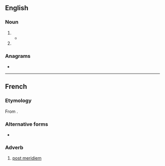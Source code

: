 {{also|㏘|p. m.|p.m.|pm|.pm|P. M.|P.M.|PM|Pm}}
==English==

===Noun===
{{en-noun|?}}

# {{alternative spelling of|en|p.m.}}
#* {{quote-book
|en
|year=1896
|author=Alex Armstrong
|title=In a Mule Litter to the Tomb of Confucius
|url=https://archive.org/details/inmulelittertoto00armsiala/
|publisher=James Nisbet & Co.
|OCLC=2887997
|page=5
|pageurl=https://archive.org/details/inmulelittertoto00armsiala/page/5/
|text=We left Chefoo at 2.30 '''P.M.''' on Monday, 15th December, and had a pretty rough bit of road immediately after we started. Going up a steep pass, almost due south of Temple Hill, made the mules blow in a most unsatisfactory manner.}}
# {{alternative spelling of|en|PM}}

===Anagrams===
* {{anagrams|en|a=mp|MP|Mp|mp}}

----

==French==

===Etymology===
From {{uder|fr|la|post meridiem}}.

===Alternative forms===
* {{alt|fr|PM|P. M.}}

===Adverb===
{{fr-adv}}

# [[post meridiem]]
#: {{ant|fr|A.M.}}